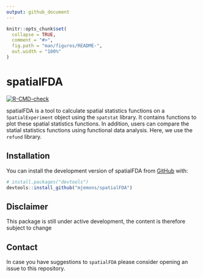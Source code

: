 ```yaml
---
output: github_document
---
```


<!-- README.md is generated from README.Rmd. Please edit that file -->

```r
knitr::opts_chunk$set(
  collapse = TRUE,
  comment = "#>",
  fig.path = "man/figures/README-",
  out.width = "100%"
)
```

# spatialFDA

[![R-CMD-check](https://github.com/mjemons/spatialFDA/actions/workflows/R-CMD-check.yaml/badge.svg?branch=devel)](https://github.com/mjemons/spatialFDA/actions/workflows/R-CMD-check.yaml)

spatialFDA is a tool to calculate spatial statistics functions on a `SpatialExperiment`
object using the `spatstat` library. It contains functions to plot these spatial statistics functions. In addition, users can compare the statial statistics functions using functional data analysis. Here, we use the `refund` library. 

## Installation

You can install the development version of spatialFDA from [GitHub](https://github.com/) with:

``` r
# install.packages("devtools")
devtools::install_github("mjemons/spatialFDA")
```

## Disclaimer

This package is still under active development, the content is therefore subject to change

## Contact

In case you have suggestions to `spatialFDA` please consider opening an issue to this repository.
